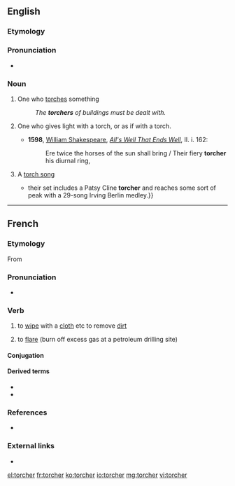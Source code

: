==English==

===Etymology===
{{suffix|torch|er|lang=en}}

===Pronunciation===
* {{rhymes|ɔː(ɹ)tʃə(ɹ)|lang=en}}

===Noun===
{{en-noun}}

# One who [[torch]]es something
#: ''The '''torchers''' of buildings must be dealt with.''
# {{lb|en|obsolete}} One who gives light with a torch, or as if with a torch.
#* '''1598''', [[w: William Shakespeare|William Shakespeare]], ''[[s: All's Well That Ends Well|All's Well That Ends Well]]'', II. i. 162:
#*: Ere twice the horses of the sun shall bring / Their fiery '''torcher''' his diurnal ring,
# {{lb|en|music}} A [[torch song]]
#* {{quote-journal|1988|August 26|Neil Tesser|Montgomery, Plant & Stritch|Chicago Reader|url=https://securesite.chireader.com/cgi-bin/Archive/abridged2.bat?path=1988/880826/MNTGMRY
|passage={{...}} their set includes a Patsy Cline '''torcher''' and reaches some sort of peak with a 29-song Irving Berlin medley.}}

----

==French==

===Etymology===
From {{etyl|la|fr}} {{m|la|torqueō||twist, turn}}

===Pronunciation===
* {{IPA|/tɔʁ.ʃe/|lang=fr}}

===Verb===
{{fr-verb}}

# to [[wipe]] with a [[cloth]] etc to remove [[dirt]]
#: {{ux|fr|'''Torcher''' les assiettes.|'''To wipe''' the plates.}}
# to [[flare]] (burn off excess gas at a petroleum drilling site)

====Conjugation====
{{fr-conj-auto}}

====Derived terms====
* {{l|fr|torchage}}
* {{l|fr|torche-cul}}

===References===
* {{R:NPLarousse}}

===External links===
* {{R:TLFi}}

[[el:torcher]]
[[fr:torcher]]
[[ko:torcher]]
[[io:torcher]]
[[mg:torcher]]
[[vi:torcher]]